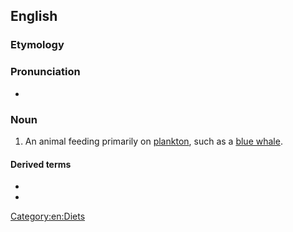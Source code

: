 ==English==

===Etymology===
{{suffix|plankton|vore|lang=en}}

===Pronunciation===
* {{IPA|ˈplæŋktɪvoʊɹ|lang=en}}

===Noun===
{{en-noun}}

# {{label|en|biology}} An animal feeding primarily on [[plankton]], such as a [[blue whale]].

====Derived terms====
* {{l|en|planktivorous}}
* {{l|en|planktivory}}

[[Category:en:Diets]]